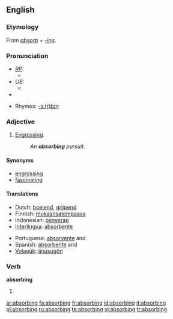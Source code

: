 ==English==
===Etymology===
From ''[[absorb]]'' + ''[[-ing]]''.

===Pronunciation===
* ''[[RP]]:''
** {{IPA|/əbˈzɔːbɪŋ/; /əbˈsɔːbɪŋ/}}
* ''US:''
** {{IPA|/æbˈzɔːrbɪŋ/; /æbˈsɔːrbɪŋ/}}
*{{audio|en-us-absorbing.ogg|Audio (US)}}

*Rhymes: [[Rhymes:English:-ɔː(r)bɪŋ|-ɔː(r)bɪŋ]]

===Adjective===
{{en-adj}}
# [[engross|Engrossing]].
#: ''An '''absorbing''' pursuit.''

====Synonyms====
* [[engrossing]]
* [[fascinating]]

====Translations====
{{top}}
* Dutch: [[boeiend]], [[grijpend]]
* Finnish: [[mukaansatempaava]]
* Indonesian: [[penyerap]]
* [[Interlingua]]: [[absorbente]]
{{mid}}
* Portuguese: [[absorvente]] {{m}} and {{f}}
* Spanish: [[absorbente]] {{m}} and {{f}}
* [[Volapük]]: [[änüsugön]]
{{bottom}}

===Verb===
'''absorbing'''
# {{present participle of|[[absorb]]}}

[[ar:absorbing]]
[[fa:absorbing]]
[[fr:absorbing]]
[[id:absorbing]]
[[it:absorbing]]
[[pl:absorbing]]
[[ru:absorbing]]
[[te:absorbing]]
[[vi:absorbing]]
[[tr:absorbing]]
